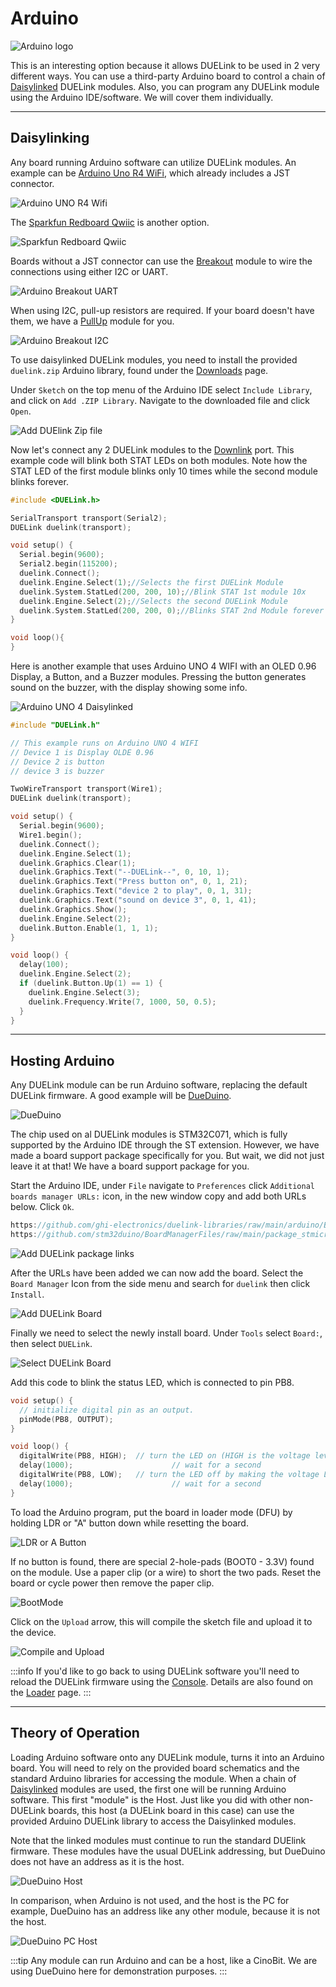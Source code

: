 
# Arduino


![Arduino logo](pathname:///img/arduino-logo.png)

This is an interesting option because it allows DUELink to be used in 2 very different ways. You can use a third-party Arduino board to control a chain of [Daisylinked](../engine/daisylink) DUELink modules. Also, you can program any DUELink module using the Arduino IDE/software. We will cover them individually. 

---

## Daisylinking

Any board running Arduino software can utilize DUELink modules. An example can be [Arduino Uno R4 WiFi](https://store-usa.arduino.cc/products/uno-r4-wifi), which already includes a JST connector.

![Arduino UNO R4 Wifi](pathname:///img/arduino-uno-r4-wifi.png)

The [Sparkfun Redboard Qwiic](https://www.sparkfun.com/sparkfun-redboard-qwiic.html) is another option.

![Sparkfun Redboard Qwiic](pathname:///img/sparkfun-redboard-qwiic.png)

Boards without a JST connector can use the [Breakout](../products/adbreakout-a) module to wire the connections using either I2C or UART.

![Arduino Breakout UART](pathname:///img/arduino-breakout-uart.png)

When using I2C, pull-up resistors are required. If your board doesn't have them, we have a [PullUp](../products/adpullup-a) module for you. 

![Arduino Breakout I2C](pathname:///img/arduino-breakout-i2c.png)

To use daisylinked DUELink modules, you need to install the provided `duelink.zip` Arduino library, found under the [Downloads](../downloads.mdx) page.

Under `Sketch` on the top menu of the Arduino IDE select `Include Library`, and click on `Add .ZIP Library`. Navigate to the downloaded file and click `Open`.

![Add DUElink Zip file](pathname:///img/arduino-ide-addzip.png)

Now let's connect any 2 DUELink modules to the [Downlink](../interface/downlink) port. This example code will blink both STAT LEDs on both modules. Note how the STAT LED of the first module blinks only 10 times while the second module blinks forever.

```cpp
#include <DUELink.h>

SerialTransport transport(Serial2);
DUELink duelink(transport);

void setup() {
  Serial.begin(9600);
  Serial2.begin(115200);
  duelink.Connect();
  duelink.Engine.Select(1);//Selects the first DUELink Module
  duelink.System.StatLed(200, 200, 10);//Blink STAT 1st module 10x
  duelink.Engine.Select(2);//Selects the second DUELink Module
  duelink.System.StatLed(200, 200, 0);//Blinks STAT 2nd Module forever
}

void loop(){
}
```

Here is another example that uses Arduino UNO 4 WIFI with an OLED 0.96 Display, a Button, and a Buzzer modules. Pressing the button generates sound on the buzzer, with the display showing some info.

![Arduino UNO 4 Daisylinked](pathname:///img/arduino-uno-r4-daisylinked.png)

```cpp
#include "DUELink.h"

// This example runs on Arduino UNO 4 WIFI
// Device 1 is Display OLDE 0.96 
// Device 2 is button
// device 3 is buzzer

TwoWireTransport transport(Wire1);
DUELink duelink(transport);

void setup() {
  Serial.begin(9600);
  Wire1.begin();
  duelink.Connect();
  duelink.Engine.Select(1);
  duelink.Graphics.Clear(1);
  duelink.Graphics.Text("--DUELink--", 0, 10, 1);
  duelink.Graphics.Text("Press button on", 0, 1, 21);
  duelink.Graphics.Text("device 2 to play", 0, 1, 31);
  duelink.Graphics.Text("sound on device 3", 0, 1, 41);
  duelink.Graphics.Show();
  duelink.Engine.Select(2);  
  duelink.Button.Enable(1, 1, 1); 
}

void loop() {
  delay(100);
  duelink.Engine.Select(2);   
  if (duelink.Button.Up(1) == 1) {
    duelink.Engine.Select(3);  
    duelink.Frequency.Write(7, 1000, 50, 0.5);  
  } 
}
```

---

## Hosting Arduino

Any DUELink module can be run Arduino software, replacing the default DUELink firmware. A good example will be [DueDuino](../products/mcdueduino-a).

![DueDuino](pathname:///img/dueduino.png)

The chip used on al DUELink modules is STM32C071, which is fully supported by the Arduino IDE through the ST extension. However, we have made a board support package specifically for you. But wait, we did not just leave it at that! We have a board support package for you.

Start the Arduino IDE, under `File` navigate to `Preferences` click `Additional boards manager URLs:` icon, in the new window copy and add both URLs below. Click `Ok`. 

```cpp
https://github.com/ghi-electronics/duelink-libraries/raw/main/arduino/BoardManager/package_duelink_index.json
https://github.com/stm32duino/BoardManagerFiles/raw/main/package_stmicroelectronics_index.json  
```

![Add DUELink package links](pathname:///img/arduino-ide-packages.png)

After the URLs have been added we can now add the board. Select the `Board Manager` Icon from the side menu and search for `duelink` then click `Install`.

![Add DUELink Board](pathname:///img/arduino-ide-boardmanager.png)

Finally we need to select the newly install board. Under `Tools` select `Board:`, then select `DUELink`.

![Select DUELink Board](pathname:///img/arduino-ide-selectboard.png)

Add this code to blink the status LED, which is connected to pin PB8.

```cpp
void setup() {
  // initialize digital pin as an output.
  pinMode(PB8, OUTPUT);
}

void loop() {
  digitalWrite(PB8, HIGH);  // turn the LED on (HIGH is the voltage level)
  delay(1000);                      // wait for a second
  digitalWrite(PB8, LOW);   // turn the LED off by making the voltage LOW
  delay(1000);                      // wait for a second
}
```

To load the Arduino program, put the board in loader mode (DFU) by holding LDR or "A" button down while resetting the board.

![LDR or A Button](pathname:///img/ldr-a-buttons.png)

If no button is found, there are special 2-hole-pads (BOOT0 - 3.3V) found on the module. Use a paper clip (or a wire) to short the two pads. Reset the board or cycle power then remove the paper clip.

![BootMode](pathname:///img/boot-mode.png)

Click on the `Upload` arrow, this will compile the sketch file and upload it to the device. 

![Compile and Upload](pathname:///img/arduino-ide-upload.png)

:::info
If you'd like to go back to using DUELink software you'll need to reload the DUELink firmware using the [Console](../console). Details are also found on the [Loader](../loader) page.
:::

---

## Theory of Operation

Loading Arduino software onto any DUELink module, turns it into an Arduino board. You will need to rely on the provided board schematics and the standard Arduino libraries for accessing the module. When a chain of [Daisylinked](../engine/daisylink) modules are used, the first one will be running Arduino software. This first "module" is the Host. Just like you did with other non-DUELink boards, this host (a DUELink board in this case) can use the provided Arduino DUELink library to access the Daisylinked modules. 

Note that the linked modules must continue to run the standard DUElink firmware. These modules have the usual DUELink addressing, but DueDuino does not have an address as it is the host.

![DueDuino Host](pathname:///img/arduino-dueduino-host.png)

In comparison, when Arduino is not used, and the host is the PC for example, DueDuino has an address like any other module, because it is not the host.

![DueDuino PC Host](pathname:///img/dueduino-pchost-daisylink.png)

:::tip
Any module can run Arduino and can be a host, like a CinoBit. We are using DueDuino here for demonstration purposes.
:::
